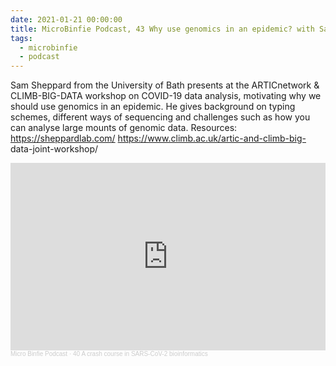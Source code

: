 ```yaml
---
date: 2021-01-21 00:00:00
title: MicroBinfie Podcast, 43 Why use genomics in an epidemic? with Sam Sheppard
tags:
  - microbinfie
  - podcast
---
```

Sam Sheppard from the University of Bath presents at the ARTICnetwork
& CLIMB-BIG-DATA workshop on COVID-19 data analysis, motivating why we
should use genomics in an epidemic.  He gives background on typing
schemes, different ways of sequencing and challenges such as how you
can analyse large mounts of genomic data.  Resources:
https://sheppardlab.com/ https://www.climb.ac.uk/artic-and-climb-big-
data-joint-workshop/

<iframe width="100%" height="300" scrolling="no" frameborder="no" allow="autoplay" src="https://w.soundcloud.com/player/?url=https%3A//api.soundcloud.com/tracks/968061943&color=%23ff5500&auto_play=false&hide_related=false&show_comments=true&show_user=true&show_reposts=false&show_teaser=true&visual=true"></iframe><div style="font-size: 10px; color: #cccccc;line-break: anywhere;word-break: normal;overflow: hidden;white-space: nowrap;text-overflow: ellipsis; font-family: Interstate,Lucida Grande,Lucida Sans Unicode,Lucida Sans,Garuda,Verdana,Tahoma,sans-serif;font-weight: 100;"><a href="https://soundcloud.com/microbinfie" title="Micro Binfie Podcast" target="_blank" style="color: #cccccc; text-decoration: none;">Micro Binfie Podcast</a> · <a href="https://soundcloud.com/microbinfie/40-a-crash-course-in-sars-cov-2-bioinformatics" title="43 Why use genomics in an epidemic? with Sam Sheppard" target="_blank" style="color: #cccccc; text-decoration: none;">40 A crash course in SARS-CoV-2 bioinformatics</a></div>
